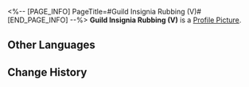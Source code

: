 <%-- [PAGE_INFO]
PageTitle=#Guild Insignia Rubbing (V)#
[END_PAGE_INFO] --%>
{{Item Infobox
|id          = 140262
|image       = Item Guild Insignia Rubbing (V).png
|type        = Mission Item
|invCategory = Missions
|rarity      = 1
|effect      = 
|description = A rubbing put together at a particular angle, portraying the secret insignia left by Scholar Bernini, who was Todd's teacher. It seems to be hiding some important information.
}}
'''Guild Insignia Rubbing (V)''' is a [[Profile Picture]].

==Other Languages==
{{Other Languages
|en   = Guild Insignia Rubbing (V)
|zhs  = 学会标识的拓片（其五）
|zht  = 學會標記拓片（其五）
|ja   = 学会のマークの拓本（五）
|ko   = 학회 표식의 탁본 (5)
|es   = Calco de una marca de la Sociedad (V)
|fr   = Estampe de marque de la Guilde (V)
|ru   = Эстамп Гильдии V
|th   = ภาพจารึกที่มีสัญลักษณ์ของสถาบัน (5)
|vi   = Bản Khắc Ký Hiệu Của Hội 5
|de   = Gildeninsignien-Abrieb (V)
|id   = Jejak Simbol Ilmu Akademis (Bagian 5)
|pt   = Parte da Insígnia da Guilda (V)
}}

==Change History==
{{Change History|1.2}}